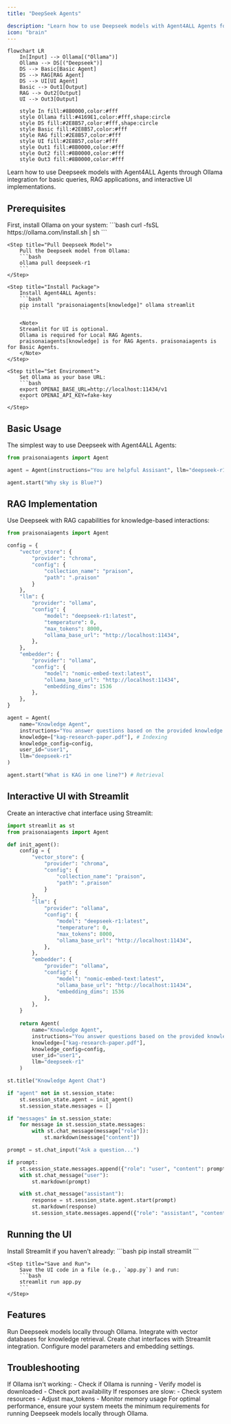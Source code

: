 ```yaml
---
title: "DeepSeek Agents"

description: "Learn how to use Deepseek models with Agent4ALL Agents for various applications."
icon: "brain"
---
```


```mermaid
flowchart LR
    In[Input] --> Ollama[("Ollama")]
    Ollama --> DS[("Deepseek")]
    DS --> Basic[Basic Agent]
    DS --> RAG[RAG Agent]
    DS --> UI[UI Agent]
    Basic --> Out1[Output]
    RAG --> Out2[Output]
    UI --> Out3[Output]
    
    style In fill:#8B0000,color:#fff
    style Ollama fill:#4169E1,color:#fff,shape:circle
    style DS fill:#2E8B57,color:#fff,shape:circle
    style Basic fill:#2E8B57,color:#fff
    style RAG fill:#2E8B57,color:#fff
    style UI fill:#2E8B57,color:#fff
    style Out1 fill:#8B0000,color:#fff
    style Out2 fill:#8B0000,color:#fff
    style Out3 fill:#8B0000,color:#fff
```

Learn how to use Deepseek models with Agent4ALL Agents through Ollama integration for basic queries, RAG applications, and interactive UI implementations.

## Prerequisites

<Steps>
    <Step title="Install Ollama">
        First, install Ollama on your system:
        ```bash
        curl -fsSL https://ollama.com/install.sh | sh
        ```
    </Step>

    <Step title="Pull Deepseek Model">
        Pull the Deepseek model from Ollama:
        ```bash
        ollama pull deepseek-r1
        ```
    </Step>

    <Step title="Install Package">
        Install Agent4ALL Agents:
        ```bash
        pip install "praisonaiagents[knowledge]" ollama streamlit
        ```

        <Note> 
        Streamlit for UI is optional.
        Ollama is required for Local RAG Agents.
        praisonaiagents[knowledge] is for RAG Agents. praisonaiagents is for Basic Agents.
        </Note>
    </Step>

    <Step title="Set Environment">
        Set Ollama as your base URL:
        ```bash
        export OPENAI_BASE_URL=http://localhost:11434/v1
        export OPENAI_API_KEY=fake-key
        ```
    </Step>
</Steps>

## Basic Usage

The simplest way to use Deepseek with Agent4ALL Agents:

```python
from praisonaiagents import Agent

agent = Agent(instructions="You are helpful Assisant", llm="deepseek-r1")

agent.start("Why sky is Blue?")
```

## RAG Implementation

Use Deepseek with RAG capabilities for knowledge-based interactions:

```python
from praisonaiagents import Agent

config = {
    "vector_store": {
        "provider": "chroma",
        "config": {
            "collection_name": "praison",
            "path": ".praison"
        }
    },
    "llm": {
        "provider": "ollama",
        "config": {
            "model": "deepseek-r1:latest",
            "temperature": 0,
            "max_tokens": 8000,
            "ollama_base_url": "http://localhost:11434",
        },
    },
    "embedder": {
        "provider": "ollama",
        "config": {
            "model": "nomic-embed-text:latest",
            "ollama_base_url": "http://localhost:11434",
            "embedding_dims": 1536
        },
    },
}

agent = Agent(
    name="Knowledge Agent",
    instructions="You answer questions based on the provided knowledge.",
    knowledge=["kag-research-paper.pdf"], # Indexing
    knowledge_config=config,
    user_id="user1",
    llm="deepseek-r1"
)

agent.start("What is KAG in one line?") # Retrieval
```

## Interactive UI with Streamlit

Create an interactive chat interface using Streamlit:

```python
import streamlit as st
from praisonaiagents import Agent

def init_agent():
    config = {
        "vector_store": {
            "provider": "chroma",
            "config": {
                "collection_name": "praison",
                "path": ".praison"
            }
        },
        "llm": {
            "provider": "ollama",
            "config": {
                "model": "deepseek-r1:latest",
                "temperature": 0,
                "max_tokens": 8000,
                "ollama_base_url": "http://localhost:11434",
            },
        },
        "embedder": {
            "provider": "ollama",
            "config": {
                "model": "nomic-embed-text:latest",
                "ollama_base_url": "http://localhost:11434",
                "embedding_dims": 1536
            },
        },
    }
    
    return Agent(
        name="Knowledge Agent",
        instructions="You answer questions based on the provided knowledge.",
        knowledge=["kag-research-paper.pdf"],
        knowledge_config=config,
        user_id="user1",
        llm="deepseek-r1"
    )

st.title("Knowledge Agent Chat")

if "agent" not in st.session_state:
    st.session_state.agent = init_agent()
    st.session_state.messages = []

if "messages" in st.session_state:
    for message in st.session_state.messages:
        with st.chat_message(message["role"]):
            st.markdown(message["content"])

prompt = st.chat_input("Ask a question...")

if prompt:
    st.session_state.messages.append({"role": "user", "content": prompt})
    with st.chat_message("user"):
        st.markdown(prompt)

    with st.chat_message("assistant"):
        response = st.session_state.agent.start(prompt)
        st.markdown(response)
        st.session_state.messages.append({"role": "assistant", "content": response}) 
```

## Running the UI

<Steps>
    <Step title="Install Streamlit">
        Install Streamlit if you haven't already:
        ```bash
        pip install streamlit
        ```
    </Step>

    <Step title="Save and Run">
        Save the UI code in a file (e.g., `app.py`) and run:
        ```bash
        streamlit run app.py
        ```
    </Step>
</Steps>

## Features

<CardGroup cols={2}>
  <Card title="Local Deployment" icon="server">
    Run Deepseek models locally through Ollama.
  </Card>
  <Card title="RAG Capabilities" icon="database">
    Integrate with vector databases for knowledge retrieval.
  </Card>
  <Card title="Interactive UI" icon="desktop">
    Create chat interfaces with Streamlit integration.
  </Card>
  <Card title="Custom Configuration" icon="gear">
    Configure model parameters and embedding settings.
  </Card>
</CardGroup>

## Troubleshooting

<CardGroup cols={2}>
  <Card title="Ollama Issues" icon="triangle-exclamation">
    If Ollama isn't working:
    - Check if Ollama is running
    - Verify model is downloaded
    - Check port availability
  </Card>

  <Card title="Performance Issues" icon="gauge-high">
    If responses are slow:
    - Check system resources
    - Adjust max_tokens
    - Monitor memory usage
  </Card>
</CardGroup>

<Note>
  For optimal performance, ensure your system meets the minimum requirements for running Deepseek models locally through Ollama.
</Note>
